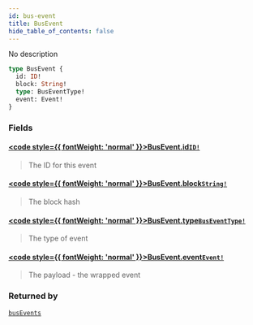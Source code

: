 ```yaml
---
id: bus-event
title: BusEvent
hide_table_of_contents: false
---
```








No description

```graphql
type BusEvent {
  id: ID!
  block: String!
  type: BusEventType!
  event: Event!
}
```


### Fields

#### [<code style={{ fontWeight: 'normal' }}>BusEvent.<b>id</b></code>](#)<Bullet />[`ID!`](/docs/testnet/graphql/scalars/id) <Badge class="secondary" text="non-null"/> <Badge class="secondary" text="scalar"/>
> The ID for this event
> 

#### [<code style={{ fontWeight: 'normal' }}>BusEvent.<b>block</b></code>](#)<Bullet />[`String!`](/docs/testnet/graphql/scalars/string) <Badge class="secondary" text="non-null"/> <Badge class="secondary" text="scalar"/>
> The block hash
> 

#### [<code style={{ fontWeight: 'normal' }}>BusEvent.<b>type</b></code>](#)<Bullet />[`BusEventType!`](/docs/testnet/graphql/enums/bus-event-type) <Badge class="secondary" text="non-null"/> <Badge class="secondary" text="enum"/>
> The type of event
> 

#### [<code style={{ fontWeight: 'normal' }}>BusEvent.<b>event</b></code>](#)<Bullet />[`Event!`](/docs/testnet/graphql/unions/event) <Badge class="secondary" text="non-null"/> <Badge class="secondary" text="union"/>
> The payload - the wrapped event
> 



### Returned by

[`busEvents`](/docs/testnet/graphql/subscriptions/bus-events)  <Badge class="secondary" text="subscription"/>



